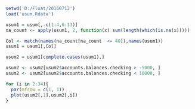 

```{r}

setwd('D:/Float/20160712')
load('usum.Rdata')

usum1 = usum[,-c(1:4,6:13)]
na_count <- apply(usum1, 2, function(x) sum(length(which(is.na(x)))))

Col <- match(names(na_count[na_count  <= 40]),names(usum1))
usum1 = usum1[,Col]

usum2 = usum1[complete.cases(usum1),]

usum2 <- usum2[usum2$accounts.balances.checking > -5000, ]
usum2 <- usum2[usum2$accounts.balances.checking < 10000, ]

for (i in 2:34){
  par(mfrow = c(1, 1))
  plot(usum2[,1],usum2[,i])
}

```

